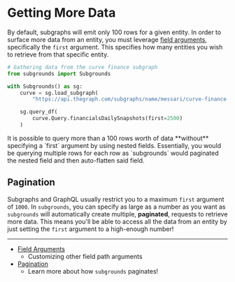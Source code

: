 
# Getting More Data



By default, subgraphs will emit only 100 rows for a given entity. In order to surface more data from an entity, you must leverage [field arguments](/subgrounds/getting_started/field_paths/arguments), specifically the `first` argument. This specifies how many entities you wish to retrieve from that specific entity.

```python copy
# Gathering data from the curve finance subgraph
from subgrounds import Subgrounds

with Subgrounds() as sg:
    curve = sg.load_subgraph(
        "https://api.thegraph.com/subgraphs/name/messari/curve-finance-ethereum")

    sg.query_df(
        curve.Query.financialsDailySnapshots(first=2500)
    )
```

<Callout type="info">
It is possible to query more than a 100 rows worth of data **without** specifying a `first` argument by using nested fields. Essentially, you would be querying multiple rows for each row as `subgrounds` would paginated the nested field and then auto-flatten said field.

</Callout>

## Pagination

Subgraphs and GraphQL usually restrict you to a maximum `first` argument of `1000`. In `subgrounds`, you can specify as large as a number as you want as `subgrounds` will automatically create multiple, **paginated**, requests to retrieve more data. This means you'll be able to access all the data from an entity by just setting the `first` argument to a high-enough number!

***

* [Field Arguments](../getting_started/field_paths/arguments)
  * Customizing other field path arguments
* [Pagination](../advanced_topics/pagination/)
  * Learn more about how `subgrounds` paginates!
